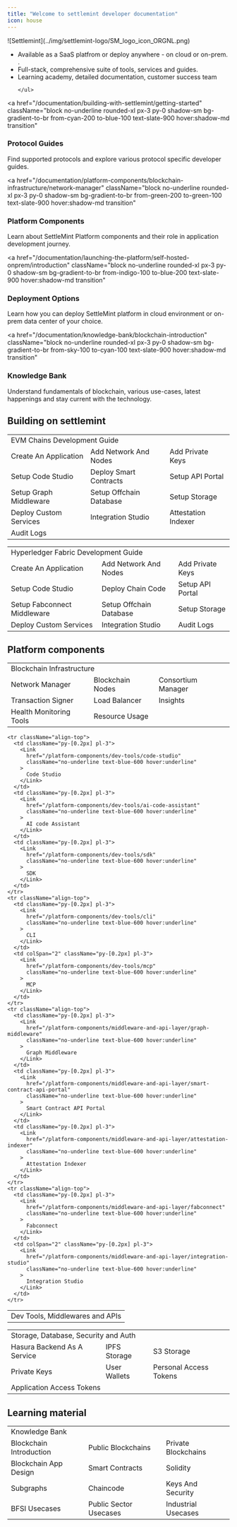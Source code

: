 ```yaml
---
title: "Welcome to settlemint developer documentation"
icon: house
---
```



<div style={{ display: 'flex', alignItems: 'flex-start', gap: '1.5rem' }}>
  <div style={{ flex: '0 0 10%' }}>
    ![Settlemint](../img/settlemint-logo/SM_logo_icon_ORGNL.png)
  </div>
  <div style={{ flex: '1', paddingLeft: '1rem' }}>
    <ul>
      <li>Available as a SaaS platfrom or deploy anywhere - on cloud or on-prem. .</li>
      <li>Full-stack, comprehensive suite of tools, services and guides.</li>
      <li>Learning academy, detailed documentation, customer success team</li>

    </ul>

  </div>
</div>

<div className="grid grid-cols-1 md:grid-cols-2 gap-4 mt-4">

<a
  href="/documentation/building-with-settlemint/getting-started"
  className="block no-underline rounded-xl px-3 py-0 shadow-sm bg-gradient-to-br from-cyan-200 to-blue-100 text-slate-900 hover:shadow-md transition"
>
  <h3 className="text-lg font-semibold m-0 leading-normal mt-3">
    Protocol Guides
  </h3>
  <div className="text-sm text-slate-700 leading-normal -mt-0.5 mb-1">
    Find supported protocols and explore various protocol specific developer
    guides.
  </div>
</a>

<a
  href="/documentation/platform-components/blockchain-infrastructure/network-manager"
  className="block no-underline rounded-xl px-3 py-0 shadow-sm bg-gradient-to-br from-green-200 to-green-100 text-slate-900 hover:shadow-md transition"
>
  <h3 className="text-lg font-semibold m-0 leading-normal mt-3">
    Platform Components
  </h3>
  <div className="text-sm text-slate-700 leading-normal -mt-0.5 mb-1">
    Learn about SettleMint Platform components and their role in application
    development journey.
  </div>
</a>

<a
  href="/documentation/launching-the-platform/self-hosted-onprem/introduction"
  className="block no-underline rounded-xl px-3 py-0 shadow-sm bg-gradient-to-br from-indigo-100 to-blue-200 text-slate-900 hover:shadow-md transition"
>
  <h3 className="text-lg font-semibold m-0 leading-normal mt-3">
    Deployment Options
  </h3>
  <div className="text-sm text-slate-700 leading-normal -mt-0.5 mb-1">
    Learn how you can deploy SettleMint platform in cloud environment or on-prem
    data center of your choice.
  </div>
</a>

<a
  href="/documentation/knowledge-bank/blockchain-introduction"
  className="block no-underline rounded-xl px-3 py-0 shadow-sm bg-gradient-to-br from-sky-100 to-cyan-100 text-slate-900 hover:shadow-md transition"
>
  <h3 className="text-lg font-semibold m-0 leading-normal mt-3">
    Knowledge Bank
  </h3>
  <div className="text-sm text-slate-700 leading-normal -mt-0.5 mb-1">
    Understand fundamentals of blockchain, various use-cases, latest happenings
    and stay current with the technology.
  </div>
</a>

</div>

## Building on settlemint

<table className="table-auto text-sm leading-none w-full">
  <tbody>
    <tr>
      <td
        colSpan="3"
        className="bg-blue-100 text-center py-[0.2px] pl-3 text-[15px] font-semibold"
      >
        EVM Chains Development Guide
      </td>
    </tr>
    <tr className="align-top">
      <td className="py-[0.2px] pl-3">
        <Link
          href="/building-with-settlemint/evm-chains-guide/create-an-application"
          className="no-underline text-blue-600 hover:underline"
        >
          Create An Application
        </Link>
      </td>
      <td className="py-[0.2px] pl-3">
        <Link
          href="/building-with-settlemint/evm-chains-guide/add-network-and-nodes"
          className="no-underline text-blue-600 hover:underline"
        >
          Add Network And Nodes
        </Link>
      </td>
      <td className="py-[0.2px] pl-3">
        <Link
          href="/building-with-settlemint/evm-chains-guide/add-private-keys"
          className="no-underline text-blue-600 hover:underline"
        >
          Add Private Keys
        </Link>
      </td>
    </tr>
    <tr className="align-top">
      <td className="py-[0.2px] pl-3">
        <Link
          href="/building-with-settlemint/evm-chains-guide/setup-code-studio"
          className="no-underline text-blue-600 hover:underline"
        >
          Setup Code Studio
        </Link>
      </td>
      <td className="py-[0.2px] pl-3">
        <Link
          href="/building-with-settlemint/evm-chains-guide/deploy-smart-contracts"
          className="no-underline text-blue-600 hover:underline"
        >
          Deploy Smart Contracts
        </Link>
      </td>
      <td className="py-[0.2px] pl-3">
        <Link
          href="/building-with-settlemint/evm-chains-guide/setup-api-portal"
          className="no-underline text-blue-600 hover:underline"
        >
          Setup API Portal
        </Link>
      </td>
    </tr>
    <tr className="align-top">
      <td className="py-[0.2px] pl-3">
        <Link
          href="/building-with-settlemint/evm-chains-guide/setup-graph-middleware"
          className="no-underline text-blue-600 hover:underline"
        >
          Setup Graph Middleware
        </Link>
      </td>
      <td className="py-[0.2px] pl-3">
        <Link
          href="/building-with-settlemint/evm-chains-guide/setup-offchain-database"
          className="no-underline text-blue-600 hover:underline"
        >
          Setup Offchain Database
        </Link>
      </td>
      <td className="py-[0.2px] pl-3">
        <Link
          href="/building-with-settlemint/evm-chains-guide/setup-storage"
          className="no-underline text-blue-600 hover:underline"
        >
          Setup Storage
        </Link>
      </td>
    </tr>
    <tr className="align-top">
      <td className="py-[0.2px] pl-3">
        <Link
          href="/building-with-settlemint/evm-chains-guide/deploy-custom-services"
          className="no-underline text-blue-600 hover:underline"
        >
          Deploy Custom Services
        </Link>
      </td>
      <td className="py-[0.2px] pl-3">
        <Link
          href="/building-with-settlemint/evm-chains-guide/integration-studio"
          className="no-underline text-blue-600 hover:underline"
        >
          Integration Studio
        </Link>
      </td>
      <td className="py-[0.2px] pl-3">
        <Link
          href="/building-with-settlemint/evm-chains-guide/attestation-indexer"
          className="no-underline text-blue-600 hover:underline"
        >
          Attestation Indexer
        </Link>
      </td>
    </tr>
    <tr className="align-top">
      <td colSpan="3" className="py-[0.2px] pl-3">
        <Link
          href="/building-with-settlemint/evm-chains-guide/audit-logs"
          className="no-underline text-blue-600 hover:underline"
        >
          Audit Logs
        </Link>
      </td>
    </tr>
  </tbody>
</table>

<table className="table-auto text-sm leading-none w-full">
  <tbody>
    <tr>
      <td
        colSpan="3"
        className="bg-blue-100 text-center py-[0.2px] pl-3 text-[15px] font-semibold"
      >
        Hyperledger Fabric Development Guide
      </td>
    </tr>
    <tr className="align-top">
      <td className="py-[0.2px] pl-3">
        <Link
          href="/building-with-settlemint/hyperledger-fabric-guide/create-an-application"
          className="no-underline text-blue-600 hover:underline"
        >
          Create An Application
        </Link>
      </td>
      <td className="py-[0.2px] pl-3">
        <Link
          href="/building-with-settlemint/hyperledger-fabric-guide/add-network-and-nodes"
          className="no-underline text-blue-600 hover:underline"
        >
          Add Network And Nodes
        </Link>
      </td>
      <td className="py-[0.2px] pl-3">
        <Link
          href="/building-with-settlemint/hyperledger-fabric-guide/add-private-keys"
          className="no-underline text-blue-600 hover:underline"
        >
          Add Private Keys
        </Link>
      </td>
    </tr>
    <tr className="align-top">
      <td className="py-[0.2px] pl-3">
        <Link
          href="/building-with-settlemint/hyperledger-fabric-guide/setup-code-studio"
          className="no-underline text-blue-600 hover:underline"
        >
          Setup Code Studio
        </Link>
      </td>
      <td className="py-[0.2px] pl-3">
        <Link
          href="/building-with-settlemint/hyperledger-fabric-guide/deploy-chain-code"
          className="no-underline text-blue-600 hover:underline"
        >
          Deploy Chain Code
        </Link>
      </td>
      <td className="py-[0.2px] pl-3">
        <Link
          href="/building-with-settlemint/hyperledger-fabric-guide/setup-api-portal"
          className="no-underline text-blue-600 hover:underline"
        >
          Setup API Portal
        </Link>
      </td>
    </tr>
    <tr className="align-top">
      <td className="py-[0.2px] pl-3">
        <Link
          href="/building-with-settlemint/hyperledger-fabric-guide/setup-fabconnect-middleware"
          className="no-underline text-blue-600 hover:underline"
        >
          Setup Fabconnect Middleware
        </Link>
      </td>
      <td className="py-[0.2px] pl-3">
        <Link
          href="/building-with-settlemint/hyperledger-fabric-guide/setup-offchain-database"
          className="no-underline text-blue-600 hover:underline"
        >
          Setup Offchain Database
        </Link>
      </td>
      <td className="py-[0.2px] pl-3">
        <Link
          href="/building-with-settlemint/hyperledger-fabric-guide/setup-storage"
          className="no-underline text-blue-600 hover:underline"
        >
          Setup Storage
        </Link>
      </td>
    </tr>
    <tr className="align-top">
      <td className="py-[0.2px] pl-3">
        <Link
          href="/building-with-settlemint/hyperledger-fabric-guide/deploy-custom-services"
          className="no-underline text-blue-600 hover:underline"
        >
          Deploy Custom Services
        </Link>
      </td>
      <td className="py-[0.2px] pl-3">
        <Link
          href="/building-with-settlemint/hyperledger-fabric-guide/integration-studio"
          className="no-underline text-blue-600 hover:underline"
        >
          Integration Studio
        </Link>
      </td>
      <td className="py-[0.2px] pl-3">
        <Link
          href="/building-with-settlemint/hyperledger-fabric-guide/audit-logs"
          className="no-underline text-blue-600 hover:underline"
        >
          Audit Logs
        </Link>
      </td>
    </tr>
  </tbody>
</table>

## Platform components

<table className="table-auto text-sm leading-none w-full">
  <tbody>
    <tr>
      <td
        colSpan="3"
        className="bg-blue-100 text-center py-[0.2px] pl-3 text-[15px] font-semibold"
      >
        Blockchain Infrastructure
      </td>
    </tr>
    <tr className="align-top">
      <td className="py-[0.2px] pl-3">
        <Link
          href="/platform-components/blockchain-infrastructure/network-manager"
          className="no-underline text-blue-600 hover:underline"
        >
          Network Manager
        </Link>
      </td>
      <td className="py-[0.2px] pl-3">
        <Link
          href="/platform-components/blockchain-infrastructure/blockchain-nodes"
          className="no-underline text-blue-600 hover:underline"
        >
          Blockchain Nodes
        </Link>
      </td>
      <td className="py-[0.2px] pl-3">
        <Link
          href="/platform-components/blockchain-infrastructure/consortium-manager"
          className="no-underline text-blue-600 hover:underline"
        >
          Consortium Manager
        </Link>
      </td>
    </tr>
    <tr className="align-top">
      <td className="py-[0.2px] pl-3">
        <Link
          href="/platform-components/blockchain-infrastructure/transaction-signer"
          className="no-underline text-blue-600 hover:underline"
        >
          Transaction Signer
        </Link>
      </td>
      <td className="py-[0.2px] pl-3">
        <Link
          href="/platform-components/blockchain-infrastructure/load-balancer"
          className="no-underline text-blue-600 hover:underline"
        >
          Load Balancer
        </Link>
      </td>
      <td className="py-[0.2px] pl-3">
        <Link
          href="/platform-components/blockchain-infrastructure/insights"
          className="no-underline text-blue-600 hover:underline"
        >
          Insights
        </Link>
      </td>
    </tr>
    <tr className="align-top">
      <td className="py-[0.2px] pl-3">
        <Link
          href="/platform-components/blockchain-infrastructure/health-monitoring-tools"
          className="no-underline text-blue-600 hover:underline"
        >
          Health Monitoring Tools
        </Link>
      </td>
      <td colSpan="2" className="py-[0.2px] pl-3">
        <Link
          href="/platform-components/blockchain-infrastructure/resource-usage"
          className="no-underline text-blue-600 hover:underline"
        >
          Resource Usage
        </Link>
      </td>
    </tr>
  </tbody>
</table>

<table className="table-auto text-sm leading-none w-full">
  <tbody>
    <tr>
      <td
        colSpan="3"
        className="bg-blue-100 text-center py-[0.2px] pl-3 text-[15px] font-semibold"
      >
        Dev Tools, Middlewares and APIs
      </td>
    </tr>

    <tr className="align-top">
      <td className="py-[0.2px] pl-3">
        <Link
          href="/platform-components/dev-tools/code-studio"
          className="no-underline text-blue-600 hover:underline"
        >
          Code Studio
        </Link>
      </td>
      <td className="py-[0.2px] pl-3">
        <Link
          href="/platform-components/dev-tools/ai-code-assistant"
          className="no-underline text-blue-600 hover:underline"
        >
          AI code Assistant
        </Link>
      </td>
      <td className="py-[0.2px] pl-3">
        <Link
          href="/platform-components/dev-tools/sdk"
          className="no-underline text-blue-600 hover:underline"
        >
          SDK
        </Link>
      </td>
    </tr>
    <tr className="align-top">
      <td className="py-[0.2px] pl-3">
        <Link
          href="/platform-components/dev-tools/cli"
          className="no-underline text-blue-600 hover:underline"
        >
          CLI
        </Link>
      </td>
      <td colSpan="2" className="py-[0.2px] pl-3">
        <Link
          href="/platform-components/dev-tools/mcp"
          className="no-underline text-blue-600 hover:underline"
        >
          MCP
        </Link>
      </td>
    </tr>
    <tr className="align-top">
      <td className="py-[0.2px] pl-3">
        <Link
          href="/platform-components/middleware-and-api-layer/graph-middleware"
          className="no-underline text-blue-600 hover:underline"
        >
          Graph Middleware
        </Link>
      </td>
      <td className="py-[0.2px] pl-3">
        <Link
          href="/platform-components/middleware-and-api-layer/smart-contract-api-portal"
          className="no-underline text-blue-600 hover:underline"
        >
          Smart Contract API Portal
        </Link>
      </td>
      <td className="py-[0.2px] pl-3">
        <Link
          href="/platform-components/middleware-and-api-layer/attestation-indexer"
          className="no-underline text-blue-600 hover:underline"
        >
          Attestation Indexer
        </Link>
      </td>
    </tr>
    <tr className="align-top">
      <td className="py-[0.2px] pl-3">
        <Link
          href="/platform-components/middleware-and-api-layer/fabconnect"
          className="no-underline text-blue-600 hover:underline"
        >
          Fabconnect
        </Link>
      </td>
      <td colSpan="2" className="py-[0.2px] pl-3">
        <Link
          href="/platform-components/middleware-and-api-layer/integration-studio"
          className="no-underline text-blue-600 hover:underline"
        >
          Integration Studio
        </Link>
      </td>
    </tr>

  </tbody>
</table>

<table className="table-auto text-sm leading-none w-full">
  <tbody>
    <tr>
      <td
        colSpan="3"
        className="bg-blue-100 text-center py-[0.2px] pl-3 text-[15px] font-semibold"
      >
        Storage, Database, Security and Auth
      </td>
    </tr>
    <tr className="align-top">
      <td className="py-[0.2px] pl-3">
        <Link
          href="/platform-components/database-and-storage/hasura-backend-as-a-service"
          className="no-underline text-blue-600 hover:underline"
        >
          Hasura Backend As A Service
        </Link>
      </td>
      <td className="py-[0.2px] pl-3">
        <Link
          href="/platform-components/database-and-storage/ipfs-storage"
          className="no-underline text-blue-600 hover:underline"
        >
          IPFS Storage
        </Link>
      </td>
      <td className="py-[0.2px] pl-3">
        <Link
          href="/platform-components/database-and-storage/s3-storage"
          className="no-underline text-blue-600 hover:underline"
        >
          S3 Storage
        </Link>
      </td>
    </tr>
    <tr className="align-top">
      <td className="py-[0.2px] pl-3">
        <Link
          href="/platform-components/seecurity-and-authentication/private-keys"
          className="no-underline text-blue-600 hover:underline"
        >
          Private Keys
        </Link>
      </td>
      <td className="py-[0.2px] pl-3">
        <Link
          href="/platform-components/seecurity-and-authentication/user-wallets"
          className="no-underline text-blue-600 hover:underline"
        >
          User Wallets
        </Link>
      </td>
      <td className="py-[0.2px] pl-3">
        <Link
          href="/platform-components/seecurity-and-authentication/personal-access-tokens"
          className="no-underline text-blue-600 hover:underline"
        >
          Personal Access Tokens
        </Link>
      </td>
    </tr>
    <tr className="align-top">
      <td colSpan="3" className="py-[0.2px] pl-3">
        <Link
          href="/platform-components/seecurity-and-authentication/application-access-tokens"
          className="no-underline text-blue-600 hover:underline"
        >
          Application Access Tokens
        </Link>
      </td>
    </tr>
  </tbody>
</table>

## Learning material

<table className="table-auto text-sm leading-none w-full">
  <tbody>
    <tr>
      <td
        colSpan="3"
        className="bg-blue-100 text-center py-[0.2px] pl-3 text-[15px] font-semibold"
      >
        Knowledge Bank
      </td>
    </tr>
    <tr className="align-top">
      <td className="py-[0.2px] pl-3">
        <Link
          href="/knowledge-bank/blockchain-introduction"
          className="no-underline text-blue-600 hover:underline"
        >
          Blockchain Introduction
        </Link>
      </td>
      <td className="py-[0.2px] pl-3">
        <Link
          href="/knowledge-bank/public-blockchains"
          className="no-underline text-blue-600 hover:underline"
        >
          Public Blockchains
        </Link>
      </td>
      <td className="py-[0.2px] pl-3">
        <Link
          href="/knowledge-bank/private-blockchains"
          className="no-underline text-blue-600 hover:underline"
        >
          Private Blockchains
        </Link>
      </td>
    </tr>
    <tr className="align-top">
      <td className="py-[0.2px] pl-3">
        <Link
          href="/knowledge-bank/blockchain-app-design"
          className="no-underline text-blue-600 hover:underline"
        >
          Blockchain App Design
        </Link>
      </td>
      <td className="py-[0.2px] pl-3">
        <Link
          href="/knowledge-bank/smart-contracts"
          className="no-underline text-blue-600 hover:underline"
        >
          Smart Contracts
        </Link>
      </td>
      <td className="py-[0.2px] pl-3">
        <Link
          href="/knowledge-bank/solidity"
          className="no-underline text-blue-600 hover:underline"
        >
          Solidity
        </Link>
      </td>
    </tr>
    <tr className="align-top">
      <td className="py-[0.2px] pl-3">
        <Link
          href="/knowledge-bank/subgraphs"
          className="no-underline text-blue-600 hover:underline"
        >
          Subgraphs
        </Link>
      </td>
      <td className="py-[0.2px] pl-3">
        <Link
          href="/knowledge-bank/chaincode"
          className="no-underline text-blue-600 hover:underline"
        >
          Chaincode
        </Link>
      </td>
      <td className="py-[0.2px] pl-3">
        <Link
          href="/knowledge-bank/keys-and-security"
          className="no-underline text-blue-600 hover:underline"
        >
          Keys And Security
        </Link>
      </td>
    </tr>
    <tr className="align-top">
      <td className="py-[0.2px] pl-3">
        <Link
          href="/knowledge-bank/bfsi-usecases"
          className="no-underline text-blue-600 hover:underline"
        >
          BFSI Usecases
        </Link>
      </td>
      <td className="py-[0.2px] pl-3">
        <Link
          href="/knowledge-bank/public-sector-usecases"
          className="no-underline text-blue-600 hover:underline"
        >
          Public Sector Usecases
        </Link>
      </td>
      <td className="py-[0.2px] pl-3">
        <Link
          href="/knowledge-bank/industrial-usecases"
          className="no-underline text-blue-600 hover:underline"
        >
          Industrial Usecases
        </Link>
      </td>
    </tr>
  </tbody>
</table>
